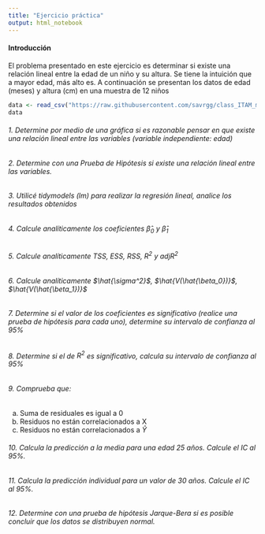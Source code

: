```yaml
---
title: "Ejercicio práctica"
output: html_notebook
---
```


#### Introducción

El problema presentado en este ejercicio es determinar si existe una relación lineal entre la edad de un niño y su altura. Se tiene la intuición que a mayor edad, más alto es. A continuación se presentan los datos de edad (meses) y altura (cm) en una muestra de 12 niños

```r
data <- read_csv("https://raw.githubusercontent.com/savrgg/class_ITAM_metodos/main/notas_r/ageandheight.csv")
data
```

######  1. Determine por medio de una gráfica si es razonable pensar en que existe una relación lineal entre las variables (variable independiente: edad)

######  2. Determine con una Prueba de Hipótesis si existe una relación lineal entre las variables.

######  3. Utilicé tidymodels (lm) para realizar la regresión lineal, analice los resultados obtenidos

######  4. Calcule analíticamente los coeficientes $\hat{\beta}_0$ y $\hat{\beta}_1$

######  5. Calcule analíticamente TSS, ESS, RSS, $R^2$ y $adjR^2$

######  6. Calcule analíticamente $\hat{\sigma^2}$, $\hat{V(\hat{\beta_0})}$, $\hat{V(\hat{\beta_1})}$

######  7. Determine si el valor de los coeficientes es significativo (realice una prueba de hipótesis para cada uno), determine su intervalo de confianza al 95%

######  8. Determine si el de $R^2$ es significativo, calcula su intervalo de confianza al 95%

######  9. Comprueba que:
a) Suma de residuales es igual a 0
b) Residuos no están correlacionados a X
c) Residuos no están correlacionados a $\hat{Y}$

######  10. Calcula la predicción a la media para una edad 25 años. Calcule el IC al 95%.

######  11. Calcula la predicción individual para un valor de 30 años. Calcule el IC al 95%.

######  12. Determine con una prueba de hipótesis Jarque-Bera si es posible concluir que los datos se distribuyen normal.



